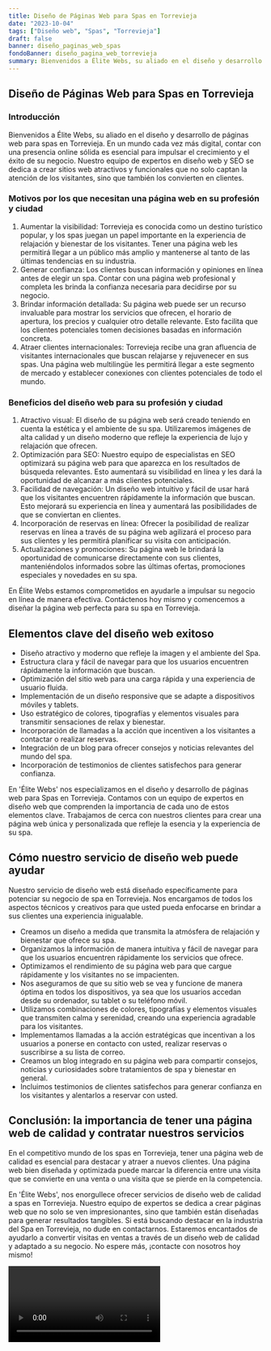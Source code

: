 ```yaml
---
title: Diseño de Páginas Web para Spas en Torrevieja
date: "2023-10-04"
tags: ["Diseño web", "Spas", "Torrevieja"]
draft: false
banner: diseño_paginas_web_spas
fondoBanner: diseño_pagina_web_torrevieja
summary: Bienvenidos a Élite Webs, su aliado en el diseño y desarrollo de páginas web para spas en Torrevieja. En un mundo cada vez más digital, contar con una presencia online sólida es esencial para impulsar el crecimiento y el éxito de su negocio. Nuestro equipo de expertos en diseño web y SEO se dedica a crear sitios web atractivos y funcionales que no solo captan la atención de los visitantes, sino que también los convierten en clientes.
---
```



## Diseño de Páginas Web para Spas en Torrevieja

### Introducción

Bienvenidos a Élite Webs, su aliado en el diseño y desarrollo de páginas web para spas en Torrevieja. En un mundo cada vez más digital, contar con una presencia online sólida es esencial para impulsar el crecimiento y el éxito de su negocio. Nuestro equipo de expertos en diseño web y SEO se dedica a crear sitios web atractivos y funcionales que no solo captan la atención de los visitantes, sino que también los convierten en clientes.

### Motivos por los que necesitan una página web en su profesión y ciudad

1. Aumentar la visibilidad: Torrevieja es conocida como un destino turístico popular, y los spas juegan un papel importante en la experiencia de relajación y bienestar de los visitantes. Tener una página web les permitirá llegar a un público más amplio y mantenerse al tanto de las últimas tendencias en su industria.
2. Generar confianza: Los clientes buscan información y opiniones en línea antes de elegir un spa. Contar con una página web profesional y completa les brinda la confianza necesaria para decidirse por su negocio.
3. Brindar información detallada: Su página web puede ser un recurso invaluable para mostrar los servicios que ofrecen, el horario de apertura, los precios y cualquier otro detalle relevante. Esto facilita que los clientes potenciales tomen decisiones basadas en información concreta.
4. Atraer clientes internacionales: Torrevieja recibe una gran afluencia de visitantes internacionales que buscan relajarse y rejuvenecer en sus spas. Una página web multilingüe les permitirá llegar a este segmento de mercado y establecer conexiones con clientes potenciales de todo el mundo.

### Beneficios del diseño web para su profesión y ciudad

1. Atractivo visual: El diseño de su página web será creado teniendo en cuenta la estética y el ambiente de su spa. Utilizaremos imágenes de alta calidad y un diseño moderno que refleje la experiencia de lujo y relajación que ofrecen.
2. Optimización para SEO: Nuestro equipo de especialistas en SEO optimizará su página web para que aparezca en los resultados de búsqueda relevantes. Esto aumentará su visibilidad en línea y les dará la oportunidad de alcanzar a más clientes potenciales.
3. Facilidad de navegación: Un diseño web intuitivo y fácil de usar hará que los visitantes encuentren rápidamente la información que buscan. Esto mejorará su experiencia en línea y aumentará las posibilidades de que se conviertan en clientes.
4. Incorporación de reservas en línea: Ofrecer la posibilidad de realizar reservas en línea a través de su página web agilizará el proceso para sus clientes y les permitirá planificar su visita con anticipación.
5. Actualizaciones y promociones: Su página web le brindará la oportunidad de comunicarse directamente con sus clientes, manteniéndolos informados sobre las últimas ofertas, promociones especiales y novedades en su spa.

En Élite Webs estamos comprometidos en ayudarle a impulsar su negocio en línea de manera efectiva. Contáctenos hoy mismo y comencemos a diseñar la página web perfecta para su spa en Torrevieja.

<GifSeo />

<Cta />

## Elementos clave del diseño web exitoso

- Diseño atractivo y moderno que refleje la imagen y el ambiente del Spa.
- Estructura clara y fácil de navegar para que los usuarios encuentren rápidamente la información que buscan.
- Optimización del sitio web para una carga rápida y una experiencia de usuario fluida.
- Implementación de un diseño responsive que se adapte a dispositivos móviles y tablets.
- Uso estratégico de colores, tipografías y elementos visuales para transmitir sensaciones de relax y bienestar.
- Incorporación de llamadas a la acción que incentiven a los visitantes a contactar o realizar reservas.
- Integración de un blog para ofrecer consejos y noticias relevantes del mundo del spa.
- Incorporación de testimonios de clientes satisfechos para generar confianza.

En 'Élite Webs' nos especializamos en el diseño y desarrollo de páginas web para Spas en Torrevieja. Contamos con un equipo de expertos en diseño web que comprenden la importancia de cada uno de estos elementos clave. Trabajamos de cerca con nuestros clientes para crear una página web única y personalizada que refleje la esencia y la experiencia de su spa.

## Cómo nuestro servicio de diseño web puede ayudar

Nuestro servicio de diseño web está diseñado específicamente para potenciar su negocio de spa en Torrevieja. Nos encargamos de todos los aspectos técnicos y creativos para que usted pueda enfocarse en brindar a sus clientes una experiencia inigualable.

- Creamos un diseño a medida que transmita la atmósfera de relajación y bienestar que ofrece su spa.
- Organizamos la información de manera intuitiva y fácil de navegar para que los usuarios encuentren rápidamente los servicios que ofrece.
- Optimizamos el rendimiento de su página web para que cargue rápidamente y los visitantes no se impacienten.
- Nos aseguramos de que su sitio web se vea y funcione de manera óptima en todos los dispositivos, ya sea que los usuarios accedan desde su ordenador, su tablet o su teléfono móvil.
- Utilizamos combinaciones de colores, tipografías y elementos visuales que transmiten calma y serenidad, creando una experiencia agradable para los visitantes.
- Implementamos llamadas a la acción estratégicas que incentivan a los usuarios a ponerse en contacto con usted, realizar reservas o suscribirse a su lista de correo.
- Creamos un blog integrado en su página web para compartir consejos, noticias y curiosidades sobre tratamientos de spa y bienestar en general.
- Incluimos testimonios de clientes satisfechos para generar confianza en los visitantes y alentarlos a reservar con usted.

## Conclusión: la importancia de tener una página web de calidad y contratar nuestros servicios

En el competitivo mundo de los spas en Torrevieja, tener una página web de calidad es esencial para destacar y atraer a nuevos clientes. Una página web bien diseñada y optimizada puede marcar la diferencia entre una visita que se convierte en una venta o una visita que se pierde en la competencia.

En 'Élite Webs', nos enorgullece ofrecer servicios de diseño web de calidad a spas en Torrevieja. Nuestro equipo de expertos se dedica a crear páginas web que no solo se ven impresionantes, sino que también están diseñadas para generar resultados tangibles. Si está buscando destacar en la industria del Spa en Torrevieja, no dude en contactarnos. Estaremos encantados de ayudarlo a convertir visitas en ventas a través de un diseño web de calidad y adaptado a su negocio. No espere más, ¡contacte con nosotros hoy mismo!

<Video />

<CtaBot job="Spas" city="Torrevieja" />

<Gmaps query="Torrevieja+españa+maps" />
